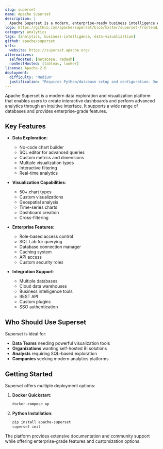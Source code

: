 ```yaml
---
slug: superset
name: Apache Superset
description: |
  Apache Superset is a modern, enterprise-ready business intelligence web application that enables data exploration and visualization through an intuitive interface. It supports a wide range of databases and provides powerful SQL querying capabilities.
logo: https://github.com/apache/superset/blob/master/superset-frontend/src/assets/images/favicon.png?raw=true
category: analytics
tags: [analytics, business-intelligence, data-visualization]
github: apache/superset
urls:
  website: https://superset.apache.org/
alternatives:
  selfHosted: [metabase, redash]
  nonSelfHosted: [tableau, looker]
license: Apache-2.0
deployment:
  difficulty: "Medium"
  justification: "Requires Python/database setup and configuration. Docker deployment available but needs proper setup for production use."
---
```


Apache Superset is a modern data exploration and visualization platform that enables
users to create interactive dashboards and perform advanced analytics through an
intuitive interface. It supports a wide range of databases and provides enterprise-grade
features.

## Key Features

- **Data Exploration**:

  - No-code chart builder
  - SQL editor for advanced queries
  - Custom metrics and dimensions
  - Multiple visualization types
  - Interactive filtering
  - Real-time analytics

- **Visualization Capabilities**:

  - 50+ chart types
  - Custom visualizations
  - Geospatial analysis
  - Time-series charts
  - Dashboard creation
  - Cross-filtering

- **Enterprise Features**:

  - Role-based access control
  - SQL Lab for querying
  - Database connection manager
  - Caching system
  - API access
  - Custom security roles

- **Integration Support**:
  - Multiple databases
  - Cloud data warehouses
  - Business intelligence tools
  - REST API
  - Custom plugins
  - SSO authentication

## Who Should Use Superset

Superset is ideal for:

- **Data Teams** needing powerful visualization tools
- **Organizations** wanting self-hosted BI solutions
- **Analysts** requiring SQL-based exploration
- **Companies** seeking modern analytics platforms

## Getting Started

Superset offers multiple deployment options:

1. **Docker Quickstart**:

   ```bash
   docker-compose up
   ```

2. **Python Installation**:
   ```bash
   pip install apache-superset
   superset init
   ```

The platform provides extensive documentation and community support while
offering enterprise-grade features and customization options.
